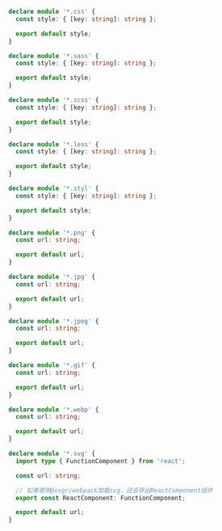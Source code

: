 ```typescript
declare module '*.css' {
  const style: { [key: string]: string };

  export default style;
}

declare module '*.sass' {
  const style: { [key: string]: string };

  export default style;
}

declare module '*.scss' {
  const style: { [key: string]: string };

  export default style;
}

declare module '*.less' {
  const style: { [key: string]: string };

  export default style;
}

declare module '*.styl' {
  const style: { [key: string]: string };

  export default style;
}

declare module '*.png' {
  const url: string;

  export default url;
}

declare module '*.jpg' {
  const url: string;

  export default url;
}

declare module '*.jpeg' {
  const url: string;

  export default url;
}

declare module '*.gif' {
  const url: string;

  export default url;
}

declare module '*.webp' {
  const url: string;

  export default url;
}

declare module '*.svg' {
  import type { FunctionComponent } from 'react';

  const url: string;

  // 如果使用@svgr/webpack加载svg，还会导出ReactComponent组件
  export const ReactComponent: FunctionComponent;

  export default url;
}
```